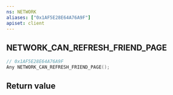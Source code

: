 ```yaml
---
ns: NETWORK
aliases: ["0x1AF5E28E64A76A9F"]
apiset: client
---
```

## NETWORK_CAN_REFRESH_FRIEND_PAGE

```c
// 0x1AF5E28E64A76A9F
Any NETWORK_CAN_REFRESH_FRIEND_PAGE();
```



## Return value